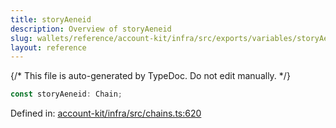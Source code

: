 ```yaml
---
title: storyAeneid
description: Overview of storyAeneid
slug: wallets/reference/account-kit/infra/src/exports/variables/storyAeneid
layout: reference
---
```


{/* This file is auto-generated by TypeDoc. Do not edit manually. */}

```ts
const storyAeneid: Chain;
```

Defined in: [account-kit/infra/src/chains.ts:620](https://github.com/alchemyplatform/aa-sdk/blob/9df5be8c23af4e472bcb503c17766b16da0ad87d/account-kit/infra/src/chains.ts#L620)
